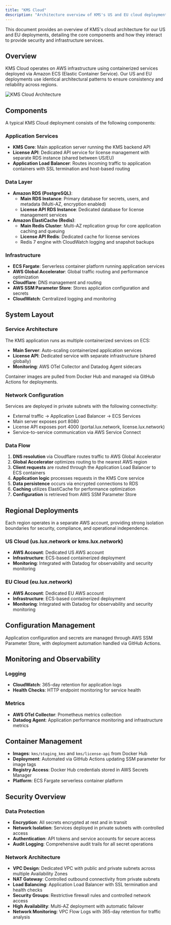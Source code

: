 ```yaml
---
title: "KMS Cloud"
description: "Architecture overview of KMS's US and EU cloud deployments"
---
```


This document provides an overview of KMS's cloud architecture for our US and EU deployments, detailing the core components and how they interact to provide security and infrastructure services.

## Overview

KMS Cloud operates on AWS infrastructure using containerized services deployed via Amazon ECS (Elastic Container Service). Our US and EU deployments use identical architectural patterns to ensure consistency and reliability across regions.

![KMS Cloud Architecture](/images/self-hosting/reference-architectures/KMS-AWS-ECS-architecture.jpeg)

## Components

A typical KMS Cloud deployment consists of the following components:

### Application Services

- **KMS Core**: Main application server running the KMS backend API
- **License API**: Dedicated API service for license management with separate RDS instance (shared between US/EU)
- **Application Load Balancer**: Routes incoming traffic to application containers with SSL termination and host-based routing

### Data Layer

- **Amazon RDS (PostgreSQL)**:
  - **Main RDS Instance**: Primary database for secrets, users, and metadata (Multi-AZ, encryption enabled)
  - **License API RDS Instance**: Dedicated database for license management services
- **Amazon ElastiCache (Redis)**:
  - **Main Redis Cluster**: Multi-AZ replication group for core application caching and queuing
  - **License API Redis**: Dedicated cache for license services
  - Redis 7 engine with CloudWatch logging and snapshot backups

### Infrastructure

- **ECS Fargate**: Serverless container platform running application services
- **AWS Global Accelerator**: Global traffic routing and performance optimization
- **Cloudflare**: DNS management and routing
- **AWS SSM Parameter Store**: Stores application configuration and secrets
- **CloudWatch**: Centralized logging and monitoring

## System Layout

### Service Architecture

The KMS application runs as multiple containerized services on ECS:

- **Main Server**: Auto-scaling containerized application services
- **License API**: Dedicated service with separate infrastructure (shared globally)
- **Monitoring**: AWS OTel Collector and Datadog Agent sidecars

Container images are pulled from Docker Hub and managed via GitHub Actions for deployments.

### Network Configuration

Services are deployed in private subnets with the following connectivity:

- External traffic → Application Load Balancer → ECS Services
- Main server exposes port 8080
- License API exposes port 4000 (portal.lux.network, license.lux.network)
- Service-to-service communication via AWS Service Connect

### Data Flow

1. **DNS resolution** via Cloudflare routes traffic to AWS Global Accelerator
2. **Global Accelerator** optimizes routing to the nearest AWS region
3. **Client requests** are routed through the Application Load Balancer to ECS containers
4. **Application logic** processes requests in the KMS Core service
5. **Data persistence** occurs via encrypted connections to RDS
6. **Caching** utilizes ElastiCache for performance optimization
7. **Configuration** is retrieved from AWS SSM Parameter Store

## Regional Deployments

Each region operates in a separate AWS account, providing strong isolation boundaries for security, compliance, and operational independence.

### US Cloud (us.lux.network or kms.lux.network)

- **AWS Account**: Dedicated US AWS account
- **Infrastructure**: ECS-based containerized deployment
- **Monitoring**: Integrated with Datadog for observability and security monitoring

### EU Cloud (eu.lux.network)

- **AWS Account**: Dedicated EU AWS account
- **Infrastructure**: ECS-based containerized deployment
- **Monitoring**: Integrated with Datadog for observability and security monitoring

## Configuration Management

Application configuration and secrets are managed through AWS SSM Parameter Store, with deployment automation handled via GitHub Actions.

## Monitoring and Observability

### Logging

- **CloudWatch**: 365-day retention for application logs
- **Health Checks**: HTTP endpoint monitoring for service health

### Metrics

- **AWS OTel Collector**: Prometheus metrics collection
- **Datadog Agent**: Application performance monitoring and infrastructure metrics

## Container Management

- **Images**: `kms/staging_kms` and `kms/license-api` from Docker Hub
- **Deployment**: Automated via GitHub Actions updating SSM parameter for image tags
- **Registry Access**: Docker Hub credentials stored in AWS Secrets Manager
- **Platform**: ECS Fargate serverless container platform

## Security Overview

### Data Protection

- **Encryption**: All secrets encrypted at rest and in transit
- **Network Isolation**: Services deployed in private subnets with controlled access
- **Authentication**: API tokens and service accounts for secure access
- **Audit Logging**: Comprehensive audit trails for all secret operations

### Network Architecture

- **VPC Design**: Dedicated VPC with public and private subnets across multiple Availability Zones
- **NAT Gateway**: Controlled outbound connectivity from private subnets
- **Load Balancing**: Application Load Balancer with SSL termination and health checks
- **Security Groups**: Restrictive firewall rules and controlled network access
- **High Availability**: Multi-AZ deployment with automatic failover
- **Network Monitoring**: VPC Flow Logs with 365-day retention for traffic analysis
